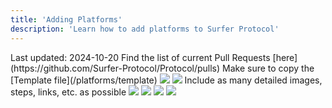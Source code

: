 ```yaml
---
title: 'Adding Platforms'
description: 'Learn how to add platforms to Surfer Protocol'
---
```

<Check>
Last updated: 2024-10-20
</Check>
<Steps>
  <Step title="Make sure a PR does not already exist for the platform">
    Find the list of current Pull Requests [here](https://github.com/Surfer-Protocol/Protocol/pulls)
  </Step>
  <Step title="Make an MDX file for the platform in the `platforms` folder">
    Make sure to copy the [Template file](/platforms/template)
    <Frame>
      <img src="/images/adding-platforms/adding-platforms-step1.png" />
    </Frame>
  </Step>
  <Step title="Update the last updated date at the top of the file">
    <Frame>
      <img src="/images/adding-platforms/adding-platforms-step2.png" />
    </Frame>
  </Step>
  <Step title="Create a step-by-step guide for exporting your data from the platform">
    <Info>
      Include as many detailed images, steps, links, etc. as possible
    </Info>
    <Frame>
      <img src="/images/adding-platforms/adding-platforms-step3.png" />
    </Frame>
  </Step>
  <Step title="Make a folder for the images for the platform, and name the images like `new-platform-step1.png` so that it's easy to find">
    <Frame>
      <img src="/images/adding-platforms/adding-platforms-step4.png" />
    </Frame>
  </Step>
  <Step title="Add the platform to the `mint.json` file">
    <Frame>
      <img src="/images/adding-platforms/adding-platforms-step5.png" />
    </Frame>
  </Step>
  <Step title="Submit a PR">
    <Frame>
      <img src="/images/adding-platforms/adding-platforms-step6.png" />
    </Frame>
  </Step>
</Steps>
